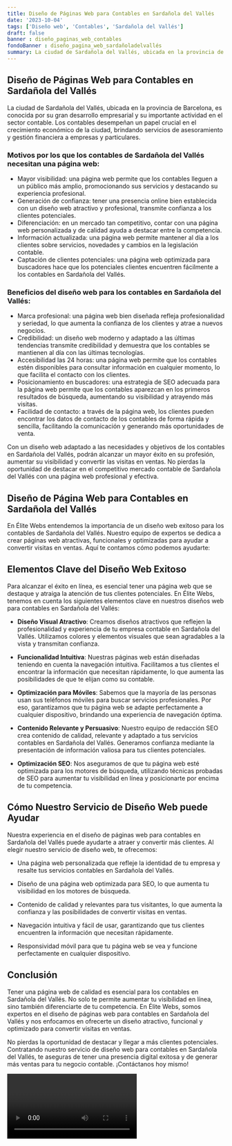 ```yaml
---
title: Diseño de Páginas Web para Contables en Sardañola del Vallés
date: '2023-10-04'
tags: ['Diseño web', 'Contables', 'Sardañola del Vallés']
draft: false
banner : diseño_paginas_web_contables
fondoBanner : diseño_pagina_web_sardañoladelvallés
summary: La ciudad de Sardañola del Vallés, ubicada en la provincia de Barcelona, es conocida por su gran desarrollo empresarial y su importante actividad en el sector contable. Los contables desempeñan un papel crucial en el crecimiento económico de la ciudad, brindando servicios de asesoramiento y gestión financiera a empresas y particulares.
---
```


## Diseño de Páginas Web para Contables en Sardañola del Vallés

La ciudad de Sardañola del Vallés, ubicada en la provincia de Barcelona, es conocida por su gran desarrollo empresarial y su importante actividad en el sector contable. Los contables desempeñan un papel crucial en el crecimiento económico de la ciudad, brindando servicios de asesoramiento y gestión financiera a empresas y particulares.

### Motivos por los que los contables de Sardañola del Vallés necesitan una página web:

- Mayor visibilidad: una página web permite que los contables lleguen a un público más amplio, promocionando sus servicios y destacando su experiencia profesional.
- Generación de confianza: tener una presencia online bien establecida con un diseño web atractivo y profesional, transmite confianza a los clientes potenciales.
- Diferenciación: en un mercado tan competitivo, contar con una página web personalizada y de calidad ayuda a destacar entre la competencia.
- Información actualizada: una página web permite mantener al día a los clientes sobre servicios, novedades y cambios en la legislación contable.
- Captación de clientes potenciales: una página web optimizada para buscadores hace que los potenciales clientes encuentren fácilmente a los contables en Sardañola del Vallés.

### Beneficios del diseño web para los contables en Sardañola del Vallés:

- Marca profesional: una página web bien diseñada refleja profesionalidad y seriedad, lo que aumenta la confianza de los clientes y atrae a nuevos negocios.
- Credibilidad: un diseño web moderno y adaptado a las últimas tendencias transmite credibilidad y demuestra que los contables se mantienen al día con las últimas tecnologías.
- Accesibilidad las 24 horas: una página web permite que los contables estén disponibles para consultar información en cualquier momento, lo que facilita el contacto con los clientes.
- Posicionamiento en buscadores: una estrategia de SEO adecuada para la página web permite que los contables aparezcan en los primeros resultados de búsqueda, aumentando su visibilidad y atrayendo más visitas.
- Facilidad de contacto: a través de la página web, los clientes pueden encontrar los datos de contacto de los contables de forma rápida y sencilla, facilitando la comunicación y generando más oportunidades de venta.

Con un diseño web adaptado a las necesidades y objetivos de los contables en Sardañola del Vallés, podrán alcanzar un mayor éxito en su profesión, aumentar su visibilidad y convertir las visitas en ventas. No pierdas la oportunidad de destacar en el competitivo mercado contable de Sardañola del Vallés con una página web profesional y efectiva.

<GifSeo />

<Cta />

## Diseño de Página Web para Contables en Sardañola del Vallés

En Élite Webs entendemos la importancia de un diseño web exitoso para los contables de Sardañola del Vallés. Nuestro equipo de expertos se dedica a crear páginas web atractivas, funcionales y optimizadas para ayudar a convertir visitas en ventas. Aquí te contamos cómo podemos ayudarte:

## Elementos Clave del Diseño Web Exitoso

Para alcanzar el éxito en línea, es esencial tener una página web que se destaque y atraiga la atención de tus clientes potenciales. En Élite Webs, tenemos en cuenta los siguientes elementos clave en nuestros diseños web para contables en Sardañola del Vallés:

- **Diseño Visual Atractivo**: Creamos diseños atractivos que reflejen la profesionalidad y experiencia de tu empresa contable en Sardañola del Vallés. Utilizamos colores y elementos visuales que sean agradables a la vista y transmitan confianza.

- **Funcionalidad Intuitiva**: Nuestras páginas web están diseñadas teniendo en cuenta la navegación intuitiva. Facilitamos a tus clientes el encontrar la información que necesitan rápidamente, lo que aumenta las posibilidades de que te elijan como su contable.

- **Optimización para Móviles**: Sabemos que la mayoría de las personas usan sus teléfonos móviles para buscar servicios profesionales. Por eso, garantizamos que tu página web se adapte perfectamente a cualquier dispositivo, brindando una experiencia de navegación óptima.

- **Contenido Relevante y Persuasivo**: Nuestro equipo de redacción SEO crea contenido de calidad, relevante y adaptado a tus servicios contables en Sardañola del Vallés. Generamos confianza mediante la presentación de información valiosa para tus clientes potenciales.

- **Optimización SEO**: Nos aseguramos de que tu página web esté optimizada para los motores de búsqueda, utilizando técnicas probadas de SEO para aumentar tu visibilidad en línea y posicionarte por encima de tu competencia.

## Cómo Nuestro Servicio de Diseño Web puede Ayudar

Nuestra experiencia en el diseño de páginas web para contables en Sardañola del Vallés puede ayudarte a atraer y convertir más clientes. Al elegir nuestro servicio de diseño web, te ofrecemos:

- Una página web personalizada que refleje la identidad de tu empresa y resalte tus servicios contables en Sardañola del Vallés.

- Diseño de una página web optimizada para SEO, lo que aumenta tu visibilidad en los motores de búsqueda.

- Contenido de calidad y relevantes para tus visitantes, lo que aumenta la confianza y las posibilidades de convertir visitas en ventas.

- Navegación intuitiva y fácil de usar, garantizando que tus clientes encuentren la información que necesitan rápidamente.

- Responsividad móvil para que tu página web se vea y funcione perfectamente en cualquier dispositivo.

## Conclusión

Tener una página web de calidad es esencial para los contables en Sardañola del Vallés. No solo te permite aumentar tu visibilidad en línea, sino también diferenciarte de tu competencia. En Élite Webs, somos expertos en el diseño de páginas web para contables en Sardañola del Vallés y nos enfocamos en ofrecerte un diseño atractivo, funcional y optimizado para convertir visitas en ventas.

No pierdas la oportunidad de destacar y llegar a más clientes potenciales. Contratando nuestro servicio de diseño web para contables en Sardañola del Vallés, te aseguras de tener una presencia digital exitosa y de generar más ventas para tu negocio contable. ¡Contáctanos hoy mismo!

<Video />

<CtaBot job='Contables' city='Sardañola del Vallés'/>

<Gmaps query='Sardañola del Vallés+españa+maps' />